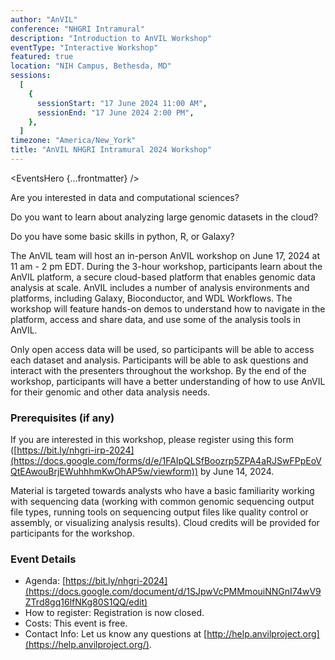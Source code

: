```yaml
---
author: "AnVIL"
conference: "NHGRI Intramural"
description: "Introduction to AnVIL Workshop"
eventType: "Interactive Workshop"
featured: true
location: "NIH Campus, Bethesda, MD"
sessions:
  [
    {
      sessionStart: "17 June 2024 11:00 AM",
      sessionEnd: "17 June 2024 2:00 PM",
    },
  ]
timezone: "America/New_York"
title: "AnVIL NHGRI Intramural 2024 Workshop"
---
```


<EventsHero {...frontmatter} />

Are you interested in data and computational sciences?

Do you want to learn about analyzing large genomic datasets in the cloud?

Do you have some basic skills in python, R, or Galaxy?

The AnVIL team will host an in-person AnVIL workshop on June 17, 2024 at 11 am - 2 pm EDT. During the 3-hour workshop, participants learn about the AnVIL platform, a secure cloud-based platform that enables genomic data analysis at scale. AnVIL includes a number of analysis environments and platforms, including Galaxy, Bioconductor, and WDL Workflows. The workshop will feature hands-on demos to understand how to navigate in the platform, access and share data, and use some of the analysis tools in AnVIL.

Only open access data will be used, so participants will be able to access each dataset and analysis. Participants will be able to ask questions and interact with the presenters throughout the workshop. By the end of the workshop, participants will have a better understanding of how to use AnVIL for their genomic and other data analysis needs.

### Prerequisites (if any)

If you are interested in this workshop, please register using this form ([https://bit.ly/nhgri-irp-2024](https://docs.google.com/forms/d/e/1FAIpQLSfBoozrp5ZPA4aRJSwFPpEoVQtEAwouBrjEWuhhhmKwOhAP5w/viewform)) by June 14, 2024.

Material is targeted towards analysts who have a basic familiarity working with sequencing data (working with common genomic sequencing output file types, running tools on sequencing output files like quality control or assembly, or visualizing analysis results). Cloud credits will be provided for participants for the workshop.

### Event Details

- Agenda: [https://bit.ly/nhgri-2024](https://docs.google.com/document/d/1SJpwVcPMMmouiNNGnI74wV9ZTrd8gq16lfNKg80S1QQ/edit)
- How to register: Registration is now closed.
- Costs: This event is free.
- Contact Info: Let us know any questions at [http://help.anvilproject.org](https://help.anvilproject.org/).
